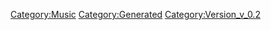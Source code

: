 {{Music
 |Name=SUBMARINE STREET
 |ID=68
 |Cov=66
 |Cd=3
 |Nam=66
 |Div=66
 |Ma=4
 |SerieId=3
 |SerieLogoId=3
 |WavId=66
 |VariationId=0
 |Dsc=66
 |Strt=10
 |ValkyrieBattle=1
 |ValkyrieIntro=1
 |ValkyrieIntroSky=1
 |DivaSolo=1
 |DivaMulti=1
 |Exp=4
 |OfficialName=SUBMARINE STREET
 |VocalName=Fire Bomber
 |Description=作品：マクロス7<br /><br />歌手：Fire Bomber<br /><br />作詞：K.INOJO<br />作曲：福田俊哉
 |StoryTitle=「今日こそ絶対目覚めさせてやるぜ！」
 |StoryDesc=バサラとの接触により、プロトデビルンのシビルは<br />エネルギーを失い、植物プラントの中で眠りについた。<br /><br />彼女を目覚めさせるために、バサラは歌い続けた。<br />何度も何度も、夜な夜な植物プラントへと足を運び、<br />周りの者に不審がられようとも、歌い続けたのだった。
 |BuyURL=https://recochoku.jp/song/S20141951/
 |BannerId=2
 |AnmStoreURL=https://anime.dmkt-sp.jp/animestore/ci_pc?workId=20597
}}
[[Category:Music]]
[[Category:Generated]]
[[Category:Version_v_0.2]]
